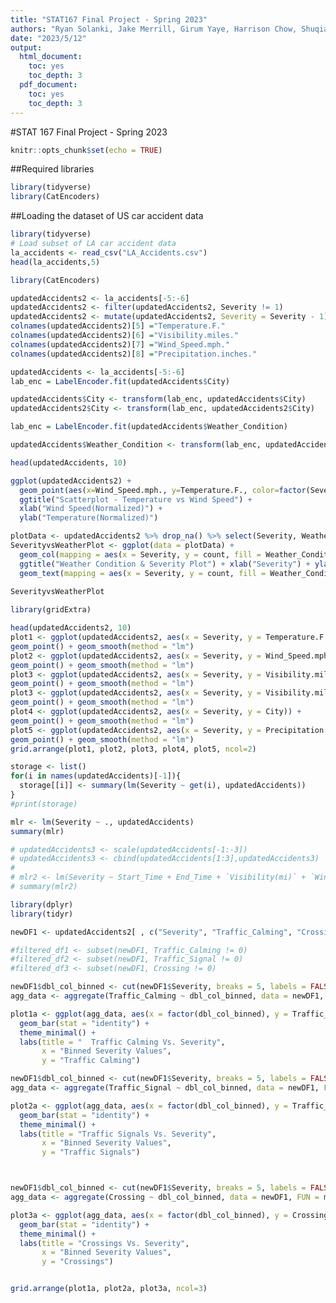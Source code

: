 ```yaml
---
title: "STAT167 Final Project - Spring 2023"
authors: "Ryan Solanki, Jake Merrill, Girum Yaye, Harrison Chow, Shuqiao Yu"
date: "2023/5/12"
output:
  html_document:
    toc: yes
    toc_depth: 3
  pdf_document:
    toc: yes
    toc_depth: 3
---
```


#STAT 167 Final Project - Spring 2023

```r
knitr::opts_chunk$set(echo = TRUE)
```

##Required libraries
```r
library(tidyverse)
library(CatEncoders)
```

##Loading the dataset of US car accident data
```r
library(tidyverse)
# Load subset of LA car accident data
la_accidents <- read_csv("LA_Accidents.csv")
head(la_accidents,5)
```
```r
library(CatEncoders)

updatedAccidents2 <- la_accidents[-5:-6]
updatedAccidents2 <- filter(updatedAccidents2, Severity != 1)
updatedAccidents2 <- mutate(updatedAccidents2, Severity = Severity - 1)
colnames(updatedAccidents2)[5] ="Temperature.F."
colnames(updatedAccidents2)[6] ="Visibility.miles."
colnames(updatedAccidents2)[7] ="Wind_Speed.mph."
colnames(updatedAccidents2)[8] ="Precipitation.inches."

updatedAccidents <- la_accidents[-5:-6]
lab_enc = LabelEncoder.fit(updatedAccidents$City)

updatedAccidents$City <- transform(lab_enc, updatedAccidents$City)
updatedAccidents2$City <- transform(lab_enc, updatedAccidents2$City)

lab_enc = LabelEncoder.fit(updatedAccidents$Weather_Condition)

updatedAccidents$Weather_Condition <- transform(lab_enc, updatedAccidents$Weather_Condition)

head(updatedAccidents, 10)
```

```r
ggplot(updatedAccidents2) +
  geom_point(aes(x=Wind_Speed.mph., y=Temperature.F., color=factor(Severity))) +
  ggtitle("Scatterplot - Temperature vs Wind Speed") +
  xlab("Wind Speed(Normalized)") +
  ylab("Temperature(Normalized)")
```

```r
plotData <- updatedAccidents2 %>% drop_na() %>% select(Severity, Weather_Condition) %>% group_by(Severity, Weather_Condition) %>% summarise(count = n()) %>% filter(count > 1000)
SeverityvsWeatherPlot <- ggplot(data = plotData) +
  geom_col(mapping = aes(x = Severity, y = count, fill = Weather_Condition), position = "dodge") +
  ggtitle("Weather Condition & Severity Plot") + xlab("Severity") + ylab("Severity Count") +
  geom_text(mapping = aes(x = Severity, y = count, fill = Weather_Condition, label = count),hjust = -.1, position = position_dodge(width = .9)) + coord_flip()
  
SeverityvsWeatherPlot
```

```r
library(gridExtra)

head(updatedAccidents2, 10)
plot1 <- ggplot(updatedAccidents2, aes(x = Severity, y = Temperature.F.)) +
geom_point() + geom_smooth(method = "lm")
plot2 <- ggplot(updatedAccidents2, aes(x = Severity, y = Wind_Speed.mph.)) +
geom_point() + geom_smooth(method = "lm")
plot3 <- ggplot(updatedAccidents2, aes(x = Severity, y = Visibility.miles.)) +
geom_point() + geom_smooth(method = "lm")
plot3 <- ggplot(updatedAccidents2, aes(x = Severity, y = Visibility.miles.)) +
geom_point() + geom_smooth(method = "lm")
plot4 <- ggplot(updatedAccidents2, aes(x = Severity, y = City)) +
geom_point() + geom_smooth(method = "lm")
plot5 <- ggplot(updatedAccidents2, aes(x = Severity, y = Precipitation.inches.)) +
geom_point() + geom_smooth(method = "lm")
grid.arrange(plot1, plot2, plot3, plot4, plot5, ncol=2)
```

```r
storage <- list()
for(i in names(updatedAccidents)[-1]){
  storage[[i]] <- summary(lm(Severity ~ get(i), updatedAccidents))
}
#print(storage)

mlr <- lm(Severity ~ ., updatedAccidents)
summary(mlr)

# updatedAccidents3 <- scale(updatedAccidents[-1:-3])
# updatedAccidents3 <- cbind(updatedAccidents[1:3],updatedAccidents3)
#  
# mlr2 <- lm(Severity ~ Start_Time + End_Time + `Visibility(mi)` + `Wind_Speed(mph)` + Weather_Condition + Junction + Railway + Station + Traffic_Signal, updatedAccidents3)
# summary(mlr2)
```

```r
library(dplyr)
library(tidyr)

newDF1 <- updatedAccidents2[ , c("Severity", "Traffic_Calming", "Crossing", "Traffic_Signal")]  

#filtered_df1 <- subset(newDF1, Traffic_Calming != 0)
#filtered_df2 <- subset(newDF1, Traffic_Signal != 0)
#filtered_df3 <- subset(newDF1, Crossing != 0)

newDF1$dbl_col_binned <- cut(newDF1$Severity, breaks = 5, labels = FALSE)
agg_data <- aggregate(Traffic_Calming ~ dbl_col_binned, data = newDF1, FUN = mean)

plot1a <- ggplot(agg_data, aes(x = factor(dbl_col_binned), y = Traffic_Calming)) +
  geom_bar(stat = "identity") +
  theme_minimal() +
  labs(title = "  Traffic Calming Vs. Severity",
       x = "Binned Severity Values",
       y = "Traffic Calming")

newDF1$dbl_col_binned <- cut(newDF1$Severity, breaks = 5, labels = FALSE)
agg_data <- aggregate(Traffic_Signal ~ dbl_col_binned, data = newDF1, FUN = mean)

plot2a <- ggplot(agg_data, aes(x = factor(dbl_col_binned), y = Traffic_Signal)) +
  geom_bar(stat = "identity") +
  theme_minimal() +
  labs(title = "Traffic Signals Vs. Severity",
       x = "Binned Severity Values",
       y = "Traffic Signals")



newDF1$dbl_col_binned <- cut(newDF1$Severity, breaks = 5, labels = FALSE)
agg_data <- aggregate(Crossing ~ dbl_col_binned, data = newDF1, FUN = mean)

plot3a <- ggplot(agg_data, aes(x = factor(dbl_col_binned), y = Crossing)) +
  geom_bar(stat = "identity") +
  theme_minimal() +
  labs(title = "Crossings Vs. Severity",
       x = "Binned Severity Values",
       y = "Crossings")


grid.arrange(plot1a, plot2a, plot3a, ncol=3)


```
